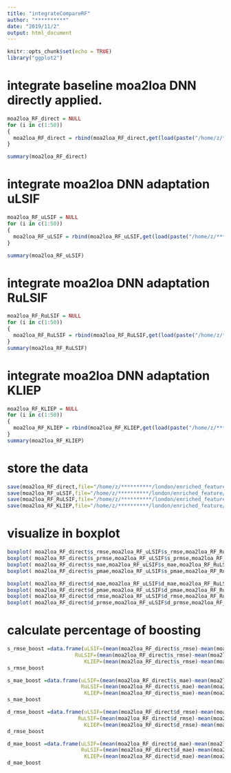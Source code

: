 ```yaml
---
title: "integrateCompareRF"
author: "**********"
date: "2019/11/2"
output: html_document
---
```


```r
knitr::opts_chunk$set(echo = TRUE)
library("ggplot2")
```

# integrate baseline moa2loa DNN directly applied.
```r
moa2loa_RF_direct = NULL
for (i in c(1:50))
{ 
  moa2loa_RF_direct = rbind(moa2loa_RF_direct,get(load(paste("/home/z/**********/london/enriched_feature/moa2loa_RF_CV/",i,"_moa2loa_RF.Rdata",sep = ""))))
}

summary(moa2loa_RF_direct)
```

# integrate moa2loa DNN adaptation uLSIF
```r
moa2loa_RF_uLSIF = NULL
for (i in c(1:50))
{ 
  moa2loa_RF_uLSIF = rbind(moa2loa_RF_uLSIF,get(load(paste("/home/z/**********/london/enriched_feature/moa2loa_RF_CV/uLISF/",i,"_moa2loa_RF_uLSIF.Rdata",sep = ""))))
}

summary(moa2loa_RF_uLSIF)
```


# integrate moa2loa DNN adaptation RuLSIF
```r
moa2loa_RF_RuLSIF = NULL
for (i in c(1:50))
{ 
  moa2loa_RF_RuLSIF = rbind(moa2loa_RF_RuLSIF,get(load(paste("/home/z/**********/london/enriched_feature/moa2loa_RF_CV/RuLISF/",i,"_moa2loa_RF_RuLSIF.Rdata",sep = ""))))
}
summary(moa2loa_RF_RuLSIF)
```


# integrate moa2loa DNN adaptation KLIEP
```r
moa2loa_RF_KLIEP = NULL
for (i in c(1:50))
{ 
  moa2loa_RF_KLIEP = rbind(moa2loa_RF_KLIEP,get(load(paste("/home/z/**********/london/enriched_feature/moa2loa_RF_CV/KLIEP/",i,"_moa2loa_RF_KLIEP.Rdata",sep = ""))))
}
summary(moa2loa_RF_KLIEP)
```

# store the data
```r
save(moa2loa_RF_direct,file="/home/z/**********/london/enriched_feature/moa2loa_RF_CV/KLIEP/moa2loa_RF_direct.Rdata")
save(moa2loa_RF_uLSIF,file="/home/z/**********/london/enriched_feature/moa2loa_RF_CV/KLIEP/moa2loa_RF_uLSIF.Rdata")
save(moa2loa_RF_RuLSIF,file="/home/z/**********/london/enriched_feature/moa2loa_RF_CV/KLIEP/moa2loa_RF_RuLSIF.Rdata")
save(moa2loa_RF_KLIEP,file="/home/z/**********/london/enriched_feature/moa2loa_RF_CV/KLIEP/moa2loa_RF_KLIEP.Rdata")
```


# visualize in boxplot 
```r
boxplot( moa2loa_RF_direct$s_rmse,moa2loa_RF_uLSIF$s_rmse,moa2loa_RF_RuLSIF$s_rmse,moa2loa_RF_KLIEP$s_rmse)
boxplot( moa2loa_RF_direct$s_prmse,moa2loa_RF_uLSIF$s_prmse,moa2loa_RF_RuLSIF$s_prmse,moa2loa_RF_KLIEP$s_prmse)
boxplot( moa2loa_RF_direct$s_mae,moa2loa_RF_uLSIF$s_mae,moa2loa_RF_RuLSIF$s_mae,moa2loa_RF_KLIEP$s_mae)
boxplot( moa2loa_RF_direct$s_pmae,moa2loa_RF_uLSIF$s_pmae,moa2loa_RF_RuLSIF$s_pmae,moa2loa_RF_KLIEP$s_pmae)

boxplot( moa2loa_RF_direct$d_mae,moa2loa_RF_uLSIF$d_mae,moa2loa_RF_RuLSIF$d_mae,moa2loa_RF_KLIEP$d_mae)
boxplot( moa2loa_RF_direct$d_pmae,moa2loa_RF_uLSIF$d_pmae,moa2loa_RF_RuLSIF$d_pmae,moa2loa_RF_KLIEP$d_pmae)
boxplot( moa2loa_RF_direct$d_rmse,moa2loa_RF_uLSIF$d_rmse,moa2loa_RF_RuLSIF$d_rmse,moa2loa_RF_KLIEP$d_rmse)
boxplot( moa2loa_RF_direct$d_prmse,moa2loa_RF_uLSIF$d_prmse,moa2loa_RF_RuLSIF$d_prmse,moa2loa_RF_KLIEP$d_prmse)

```

# calculate percentage of boosting
```r
s_rmse_boost =data.frame(uLSIF=(mean(moa2loa_RF_direct$s_rmse)-mean(moa2loa_RF_uLSIF$s_rmse))/mean(moa2loa_RF_direct$s_rmse),
                      RuLSIF=(mean(moa2loa_RF_direct$s_rmse)-mean(moa2loa_RF_RuLSIF$s_rmse))/mean(moa2loa_RF_direct$s_rmse),
                         KLIEP=(mean(moa2loa_RF_direct$s_rmse)-mean(moa2loa_RF_KLIEP$s_rmse))/mean(moa2loa_RF_direct$s_rmse))
s_rmse_boost

s_mae_boost =data.frame(uLSIF=(mean(moa2loa_RF_direct$s_mae)-mean(moa2loa_RF_uLSIF$s_mae))/mean(moa2loa_RF_direct$s_mae),
                        RuLSIF=(mean(moa2loa_RF_direct$s_mae)-mean(moa2loa_RF_RuLSIF$s_mae))/mean(moa2loa_RF_direct$s_mae),
                         KLIEP=(mean(moa2loa_RF_direct$s_mae)-mean(moa2loa_RF_KLIEP$s_mae))/mean(moa2loa_RF_direct$s_mae))
s_mae_boost

d_rmse_boost =data.frame(uLSIF=(mean(moa2loa_RF_direct$d_rmse)-mean(moa2loa_RF_uLSIF$d_rmse))/mean(moa2loa_RF_direct$d_rmse),
                       RuLSIF=(mean(moa2loa_RF_direct$d_rmse)-mean(moa2loa_RF_RuLSIF$d_rmse))/mean(moa2loa_RF_direct$d_rmse),
                         KLIEP=(mean(moa2loa_RF_direct$d_rmse)-mean(moa2loa_RF_KLIEP$d_rmse))/mean(moa2loa_RF_direct$d_rmse))
d_rmse_boost

d_mae_boost =data.frame(uLSIF=(mean(moa2loa_RF_direct$d_mae)-mean(moa2loa_RF_uLSIF$d_mae))/mean(moa2loa_RF_direct$d_mae),
                        RuLSIF=(mean(moa2loa_RF_direct$d_mae)-mean(moa2loa_RF_RuLSIF$d_mae))/mean(moa2loa_RF_direct$d_mae),
                         KLIEP=(mean(moa2loa_RF_direct$d_mae)-mean(moa2loa_RF_KLIEP$d_mae))/mean(moa2loa_RF_direct$d_mae))
d_mae_boost

```
